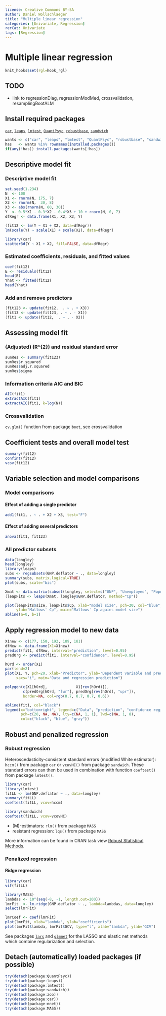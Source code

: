```yaml
---
license: Creative Commons BY-SA
author: Daniel Wollschlaeger
title: "Multiple linear regression"
categories: [Univariate, Regression]
rerCat: Univariate
tags: [Regression]
---
```


Multiple linear regression
=========================

```r
knit_hooks$set(rgl=hook_rgl)
```

TODO
-------------------------

 - link to regressionDiag, regressionModMed, crossvalidation, resamplingBootALM

Install required packages
-------------------------

[`car`](http://cran.r-project.org/package=car), [`leaps`](http://cran.r-project.org/package=leaps), [`lmtest`](http://cran.r-project.org/package=lmtest), [`QuantPsyc`](http://cran.r-project.org/package=QuantPsyc), [`robustbase`](http://cran.r-project.org/package=robustbase), [`sandwich`](http://cran.r-project.org/package=sandwich)

```r
wants <- c("car", "leaps", "lmtest", "QuantPsyc", "robustbase", "sandwich")
has   <- wants %in% rownames(installed.packages())
if(any(!has)) install.packages(wants[!has])
```

Descriptive model fit
-------------------------

### Descriptive model fit

```r
set.seed(1.234)
N  <- 100
X1 <- rnorm(N, 175, 7)
X2 <- rnorm(N,  30, 8)
X3 <- abs(rnorm(N, 60, 30))
Y  <- 0.5*X1 - 0.3*X2 - 0.4*X3 + 10 + rnorm(N, 0, 7)
dfRegr <- data.frame(X1, X2, X3, Y)
```

```r
(fit12 <- lm(Y ~ X1 + X2, data=dfRegr))
lm(scale(Y) ~ scale(X1) + scale(X2), data=dfRegr)
```

```r
library(car)
scatter3d(Y ~ X1 + X2, fill=FALSE, data=dfRegr)
```

### Estimated coefficients, residuals, and fitted values

```r
coef(fit12)
E <- residuals(fit12)
head(E)
Yhat <- fitted(fit12)
head(Yhat)
```

### Add and remove predictors

```r
(fit123 <- update(fit12,  . ~ . + X3))
(fit13 <- update(fit123, . ~ . - X1))
(fit1 <- update(fit12,  . ~ . - X2))
```

Assessing model fit
-------------------------

### (Adjusted) \(R^{2}\) and residual standard error

```r
sumRes <- summary(fit123)
sumRes$r.squared
sumRes$adj.r.squared
sumRes$sigma
```

### Information criteria AIC and BIC

```r
AIC(fit1)
extractAIC(fit1)
extractAIC(fit1, k=log(N))
```

### Crossvalidation

`cv.glm()` function from package `boot`, see crossvalidation

Coefficient tests and overall model test
-------------------------

```r
summary(fit12)
confint(fit12)
vcov(fit12)
```

Variable selection and model comparisons
-------------------------

### Model comparisons

#### Effect of adding a single predictor

```r
add1(fit1, . ~ . + X2 + X3, test="F")
```

#### Effect of adding several predictors

```r
anova(fit1, fit123)
```

### All predictor subsets

```r
data(longley)
head(longley)
library(leaps)
subs <- regsubsets(GNP.deflator ~ ., data=longley)
summary(subs, matrix.logical=TRUE)
plot(subs, scale="bic")
```

```r
Xmat <- data.matrix(subset(longley, select=c("GNP", "Unemployed", "Population", "Year")))
(leapFits <- leaps(Xmat, longley$GNP.deflator, method="Cp"))
```

```r
plot(leapFits$size, leapFits$Cp, xlab="model size", pch=20, col="blue",
     ylab="Mallows' Cp", main="Mallows' Cp agains model size")
abline(a=0, b=1)
```

Apply regression model to new data
-------------------------

```r
X1new <- c(177, 150, 192, 189, 181)
dfNew <- data.frame(X1=X1new)
predict(fit1, dfNew, interval="prediction", level=0.95)
predOrg <- predict(fit1, interval="confidence", level=0.95)
```

```r
hOrd <- order(X1)
par(lend=2)
plot(X1, Y, pch=20, xlab="Predictor", ylab="Dependent variable and prediction",
     xaxs="i", main="Data and regression prediction")

polygon(c(X1[hOrd],             X1[rev(hOrd)]),
        c(predOrg[hOrd, "lwr"], predOrg[rev(hOrd), "upr"]),
        border=NA, col=rgb(0.7, 0.7, 0.7, 0.6))

abline(fit1, col="black")
legend(x="bottomright", legend=c("Data", "prediction", "confidence region"),
       pch=c(20, NA, NA), lty=c(NA, 1, 1), lwd=c(NA, 1, 8),
       col=c("black", "blue", "gray"))
```

Robust and penalized regression
-------------------------

### Robust regression

Heteroscedasticity-consistent standard errors (modified White estimator):
`hccm()` from package `car` or `vcovHC()` from package `sandwich`.
These standard errors can then be used in combination with function `coeftest()` from package `lmtest()`.

```r
library(car)
library(lmtest)
fitLL <- lm(GNP.deflator ~ ., data=longley)
summary(fitLL)
coeftest(fitLL, vcov=hccm)
```

```r
library(sandwich)
coeftest(fitLL, vcov=vcovHC)
```

 - \(M\)-estimators: `rlm()` from package `MASS`
 - resistant regression: `lqs()` from package `MASS`

More information can be found in CRAN task view [Robust Statistical Methods](http://cran.r-project.org/web/views/Robust.html).
 
### Penalized regression

#### Ridge regression

```r
library(car)
vif(fitLL)
```

```r
library(MASS)
lambdas <- 10^(seq(-8, -1, length.out=200))
lmrFit  <- lm.ridge(GNP.deflator ~ ., lambda=lambdas, data=longley)
select(lmrFit)
```

```r
lmrCoef <- coef(lmrFit)
plot(lmrFit, xlab="lambda", ylab="coefficients")
plot(lmrFit$lambda, lmrFit$GCV, type="l", xlab="lambda", ylab="GCV")
```

See packages [`lars`](http://cran.r-project.org/package=lars) and [`glmnet`](http://cran.r-project.org/package=glmnet) for the LASSO and elastic net methods which combine regularization and selection.

Detach (automatically) loaded packages (if possible)
-------------------------

```r
try(detach(package:QuantPsyc))
try(detach(package:leaps))
try(detach(package:lmtest))
try(detach(package:sandwich))
try(detach(package:zoo))
try(detach(package:car))
try(detach(package:nnet))
try(detach(package:MASS))
```
